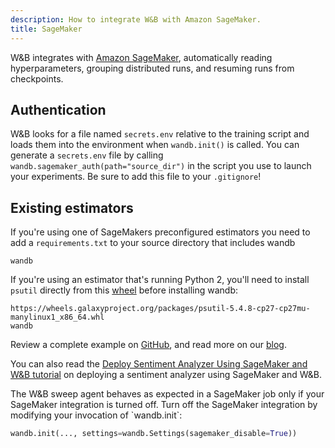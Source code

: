 ```yaml
---
description: How to integrate W&B with Amazon SageMaker.
title: SageMaker
---
```



W&B integrates with [Amazon SageMaker](https://aws.amazon.com/sagemaker/), automatically reading hyperparameters, grouping distributed runs, and resuming runs from checkpoints.

## Authentication

W&B looks for a file named `secrets.env` relative to the training script and loads them into the environment when `wandb.init()` is called. You can generate a `secrets.env` file by calling `wandb.sagemaker_auth(path="source_dir")` in the script you use to launch your experiments. Be sure to add this file to your `.gitignore`!

## Existing estimators

If you're using one of SageMakers preconfigured estimators you need to add a `requirements.txt` to your source directory that includes wandb

```text
wandb
```

If you're using an estimator that's running Python 2, you'll need to install `psutil` directly from this [wheel](https://pythonwheels.com) before installing wandb:

```text
https://wheels.galaxyproject.org/packages/psutil-5.4.8-cp27-cp27mu-manylinux1_x86_64.whl
wandb
```

Review a complete example on [GitHub](https://github.com/wandb/examples/tree/master/examples/pytorch/pytorch-cifar10-sagemaker), and read more on our [blog](https://wandb.ai/site/articles/running-sweeps-with-sagemaker).

You can also read the [Deploy Sentiment Analyzer Using SageMaker and W&B tutorial](https://wandb.ai/authors/sagemaker/reports/Deploy-Sentiment-Analyzer-Using-SageMaker-and-W-B--VmlldzoxODA1ODE) on deploying a sentiment analyzer using SageMaker and W&B.

<Warning>
The W&B sweep agent behaves as expected in a SageMaker job only if your SageMaker integration is turned off. Turn off the SageMaker integration by modifying your invocation of `wandb.init`:

```python
wandb.init(..., settings=wandb.Settings(sagemaker_disable=True))
```
</Warning>
